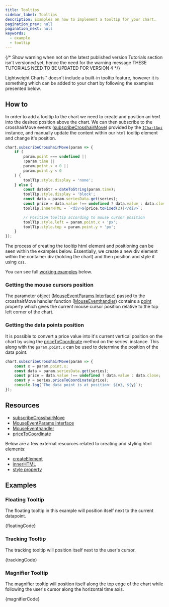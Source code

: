 ```yaml
---
title: Tooltips
sidebar_label: Tooltips
description: Examples on how to implement a tooltip for your chart.
pagination_prev: null
pagination_next: null
keywords:
  - example
  - tooltip
---
```



{/*
  Show warning when not on the latest published version
  Tutorials section isn't versioned yet, hence the need for the warning message
  THESE TUTORIALS NEED TO BE UPDATED FOR VERSION 4
*/}

<VersionWarningAdmonition
	notCurrent="This example is for the latest published version of Lightweight Charts."
	type="caution"
	displayVersionMessage
/>

Lightweight Charts™ doesn't include a built-in tooltip feature, however it is something which can be added
to your chart by following the examples presented below.

## How to

In order to add a tooltip to the chart we need to create and position an `html` into the desired position above
the chart. We can then subscribe to the crosshairMove events ([subscribeCrosshairMove](/docs/api/interfaces/IChartApi#subscribecrosshairmove)) provided by the [`IChartApi`](/docs/api/interfaces/IChartApi) instance, and manually
update the content within our `html` tooltip element and change it's position.

```js
chart.subscribeCrosshairMove(param => {
    if (
        param.point === undefined ||
		!param.time ||
		param.point.x < 0 ||
		param.point.y < 0
    ) {
        toolTip.style.display = 'none';
    } else {
        const dateStr = dateToString(param.time);
        toolTip.style.display = 'block';
        const data = param.seriesData.get(series);
        const price = data.value !== undefined ? data.value : data.close;
        toolTip.innerHTML = `<div>${price.toFixed(2)}</div>`;

        // Position tooltip according to mouse cursor position
        toolTip.style.left = param.point.x + 'px';
        toolTip.style.top = param.point.y + 'px';
    }
});
```

The process of creating the tooltip html element and positioning can be seen within the examples below.
Essentially, we create a new div element within the container div (holding the chart) and then position
and style it using `css`.

You can see full [working examples](#examples) below.

### Getting the mouse cursors position

The parameter object ([MouseEventParams Interface](/docs/api/interfaces/MouseEventParams)) passed to the
crosshairMove handler function ([MouseEventhandler](/docs/api#mouseeventhandler)) contains a
[point](/docs/api/interfaces/Point) property which gives the current mouse cursor position relative to
the top left corner of the chart.

### Getting the data points position

It is possible to convert a price value into it's current vertical position on the chart by using
the [priceToCoordinate](/docs/api/interfaces/ISeriesApi#pricetocoordinate) method on the series' instance.
This along with the `param.point.x` can be used to determine the position of the data point.

```js
chart.subscribeCrosshairMove(param => {
    const x = param.point.x;
    const data = param.seriesData.get(series);
    const price = data.value !== undefined ? data.value : data.close;
    const y = series.priceToCoordinate(price);
    console.log(`The data point is at position: ${x}, ${y}`);
});
```

## Resources

- [subscribeCrosshairMove](/docs/api/interfaces/IChartApi#subscribecrosshairmove)
- [MouseEventParams Interface](/docs/api/interfaces/MouseEventParams)
- [MouseEventhandler](/docs/api#mouseeventhandler)
- [priceToCoordinate](/docs/api/interfaces/ISeriesApi#pricetocoordinate)

Below are a few external resources related to creating and styling html elements:

- [createElement](https://developer.mozilla.org/en-US/docs/Web/API/Document/createElement)
- [innerHTML](https://developer.mozilla.org/en-US/docs/Web/API/Element/innerHTML)
- [style property](https://developer.mozilla.org/en-US/docs/Web/API/HTMLElement/style)

## Examples


<UsageGuidePartial />


### Floating Tooltip

The floating tooltip in this example will position itself next to the current datapoint.


<CodeBlock replaceThemeConstants chart className="language-js" hideableCode chartOnTop>
	{floatingCode}
</CodeBlock>

### Tracking Tooltip

The tracking tooltip will position itself next to the user's cursor.


<CodeBlock replaceThemeConstants chart className="language-js" hideableCode chartOnTop>
	{trackingCode}
</CodeBlock>

### Magnifier Tooltip

The magnifier tooltip will position itself along the top edge of the chart while following
the user's cursor along the horizontal time axis.


<CodeBlock replaceThemeConstants chart className="language-js" hideableCode chartOnTop>
	{magnifierCode}
</CodeBlock>
